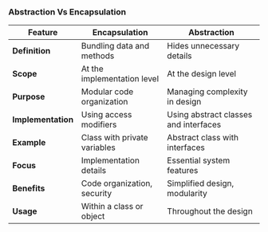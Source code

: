 ### Abstraction Vs Encapsulation

| Feature                | Encapsulation                 | Abstraction                   |
|------------------------|-------------------------------|-------------------------------|
| **Definition**         | Bundling data and methods     | Hides unnecessary details     |
| **Scope**              | At the implementation level   | At the design level           |
| **Purpose**            | Modular code organization     | Managing complexity in design |
| **Implementation**     | Using access modifiers        | Using abstract classes and interfaces        |
| **Example**            | Class with private variables  | Abstract class with interfaces|
| **Focus**              | Implementation details        | Essential system features     |
| **Benefits**           | Code organization, security   | Simplified design, modularity |
| **Usage**              | Within a class or object      | Throughout the design         |


